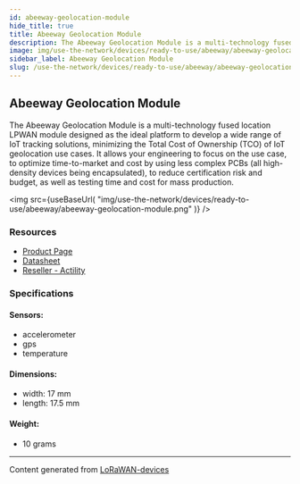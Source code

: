 ```yaml
---
id: abeeway-geolocation-module
hide_title: true
title: Abeeway Geolocation Module
description: The Abeeway Geolocation Module is a multi-technology fused location LPWAN module designed as the ideal platform to develop a wide range of IoT tracking solutions, minimizing the Total Cost of Ownership (TCO) of IoT geolocation use cases. It allows your engineering to focus on the use case, to optimize time-to-market and cost by using less complex PCBs (all high-density devices being encapsulated), to reduce certification risk and budget, as well as testing time and cost for mass production.
image: img/use-the-network/devices/ready-to-use/abeeway/abeeway-geolocation-module.png
sidebar_label: Abeeway Geolocation Module
slug: /use-the-network/devices/ready-to-use/abeeway/abeeway-geolocation-module
---
```



## Abeeway Geolocation Module

The Abeeway Geolocation Module is a multi-technology fused location LPWAN module designed as the ideal platform to develop a wide range of IoT tracking solutions, minimizing the Total Cost of Ownership (TCO) of IoT geolocation use cases. It allows your engineering to focus on the use case, to optimize time-to-market and cost by using less complex PCBs (all high-density devices being encapsulated), to reduce certification risk and budget, as well as testing time and cost for mass production.

<img
src={useBaseUrl(
"img/use-the-network/devices/ready-to-use/abeeway/abeeway-geolocation-module.png"
)}
/>

### Resources

- [Product Page](https://actilitysa.sharepoint.com/:b:/t/aby/EYOI_kuaGtZAi8LYl_ooalwBNW6ffv27k1ZOHqWMmtNccA?e=xqOvOq)
- [Datasheet](https://actilitysa.sharepoint.com/:b:/t/aby/EYOI_kuaGtZAi8LYl_ooalwBNW6ffv27k1ZOHqWMmtNccA?e=xqOvOq)
- [Reseller - Actility](https://www.actility.com/)

### Specifications

#### Sensors:
- accelerometer
- gps
- temperature
#### Dimensions:
- width: 17 mm
- length: 17.5 mm
#### Weight: 
- 10 grams



---
Content generated from [LoRaWAN-devices](https://github.com/TheThingsNetwork/lorawan-devices)